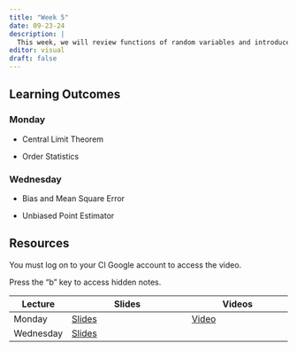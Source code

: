 ```yaml
---
title: "Week 5"
date: 09-23-24
description: |
  This week, we will review functions of random variables and introduce the idea of sampling distributions and Central Limit Theorem.
editor: visual
draft: false
---
```


## Learning Outcomes

### Monday

-   Central Limit Theorem

-   Order Statistics

### Wednesday

-   Bias and Mean Square Error

-   Unbiased Point Estimator

## Resources

You must log on to your CI Google account to access the video.

Press the "b" key to access hidden notes.

| Lecture   | Slides                                       | Videos                                |
|---------------|-------------------------------|--------------------------|
| Monday    | [Slides](https://m453.inqs.info/lectures/5a) | [Video](https://youtu.be/zNMlwgCrG2E) |
| Wednesday | [Slides](https://m453.inqs.info/lectures/5b) |                                       |
